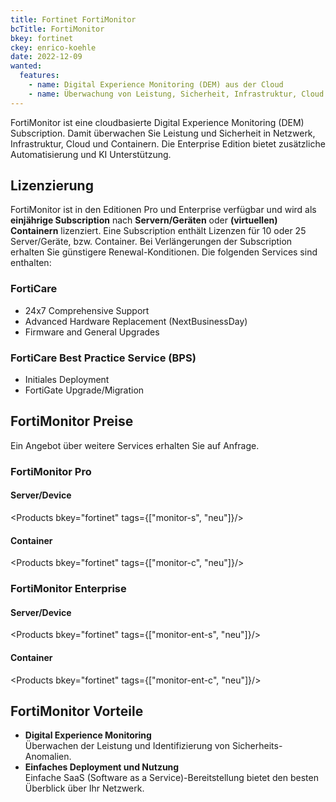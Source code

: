 ```yaml
---
title: Fortinet FortiMonitor
bcTitle: FortiMonitor
bkey: fortinet
ckey: enrico-koehle
date: 2022-12-09
wanted:
  features:
    - name: Digital Experience Monitoring (DEM) aus der Cloud
    - name: Überwachung von Leistung, Sicherheit, Infrastruktur, Cloud und Containern
---
```




<Intro>

  FortiMonitor ist eine cloudbasierte Digital Experience Monitoring (DEM) Subscription. Damit überwachen Sie Leistung und Sicherheit in Netzwerk, Infrastruktur, Cloud und Containern. Die Enterprise Edition bietet zusätzliche Automatisierung und KI Unterstützung.


</Intro>

<TOC />


## Lizenzierung

  FortiMonitor ist in den Editionen Pro und Enterprise verfügbar und wird als **einjährige Subscription** nach **Servern/Geräten** oder **(virtuellen) Containern** lizenziert. Eine Subscription enthält Lizenzen für 10 oder 25 Server/Geräte, bzw. Container. Bei Verlängerungen der Subscription erhalten Sie günstigere Renewal-Konditionen. Die folgenden Services sind enthalten:


### FortiCare

 - 24x7 Comprehensive Support
 - Advanced Hardware Replacement (NextBusinessDay)
 - Firmware and General Upgrades



### FortiCare Best Practice Service (BPS)

 - Initiales Deployment
 - FortiGate Upgrade/Migration


## FortiMonitor Preise


<Info>

 Ein Angebot über weitere Services erhalten Sie auf Anfrage.


</Info>


### FortiMonitor Pro


#### Server/Device


<Products bkey="fortinet" tags={["monitor-s", "neu"]}/>


#### Container


<Products bkey="fortinet" tags={["monitor-c", "neu"]}/>


### FortiMonitor Enterprise


#### Server/Device


<Products bkey="fortinet" tags={["monitor-ent-s", "neu"]}/>


#### Container


<Products bkey="fortinet" tags={["monitor-ent-c", "neu"]}/>


## FortiMonitor Vorteile

<ArrowList>

 - **Digital Experience Monitoring**<br />
  Überwachen der Leistung und Identifizierung von Sicherheits-Anomalien.
 - **Einfaches Deployment und Nutzung**<br />
  Einfache SaaS (Software as a Service)-Bereitstellung bietet den besten Überblick über Ihr Netzwerk.

</ArrowList>

